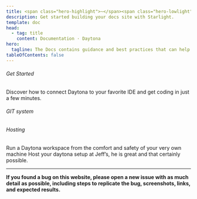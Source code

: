```yaml
---
title: <span class="hero-highlight">~</span><span class="hero-lowlight">cd</span> daytona-docs
description: Get started building your docs site with Starlight.
template: doc
head:
  - tag: title
    content: Documentation · Daytona
hero:
  tagline: The Docs contains guidance and best practices that can help you get the best out of Daytona. From setting up your first workspace to the most advanced team collab.
tableOfContents: false
---
```



###### Get Started

Discover how to connect Daytona to your favorite IDE and get coding in just a few minutes.

<CardFlex gridNumber={9} mobileGridNumber={3}>
	<ImageCard imageDark={VSlogo} link="#" imageAlt="Visual Studio logo" />
	<ImageCard  imageDark={PClogo} link="#" imageAlt="PyCharm logo" />
	<ImageCard  imageDark={vimlogo} link="#" imageAlt="Vim logo" />
	<ImageCard  imageDark={IJlogo} link="#" imageAlt="IntelliJ logo" />
    <ImageCard  imageDark={WSlogo} link="#" imageAlt="WebStorm logo" />
    <ImageCard  imageDark={GOlogo} link="#" imageAlt="GoLand logo" />
    <ImageCard  imageDark={CLlogo} link="#" imageAlt="CLion logo" />
    <ImageCard  imageDark={RDlogo} link="#" imageAlt="Rider logo" />
    <ImageCard  imageDark={RMlogo} link="#" imageAlt="RubyMine logo"/>
</CardFlex>


###### GIT system

<CardGrid gridNumber={3} mobileGridNumber={3}>
    <TitleCard imageDark={BitbucketLogo} title="Bitbucket" link="#" imageAlt="BitBucket logo"/>
    <TitleCard imageDark={GithubLogo} title="GitHub" link="#" imageAlt="'GitHub logo"/>
    <TitleCard imageDark={GitlabLogo} title="GitLab" link="#" imageAlt="GitLab logo"/>
</CardGrid>

###### Hosting

<CardGrid gridNumber={2} mobileGridNumber={1}>
    <Card imageDark={IPIllustration} imageLight="" title="Setup your Localhost" link="#" imageAlt="IP illustration">
        Run a Daytona workspace from the comfort and safety of your very own machine
    </Card>
    <Card imageDark={hostIllustration} imageLight="" title="Bare Metal" link="#" imageAlt="host server illustration">
        Host your daytona setup at Jeff’s, he is great and that certainly possible.
    </Card>
</CardGrid>

<hr />

<strong>If you found a bug on this website, please open a new issue with as much detail as possible, including steps to replicate the bug, screenshots, links, and expected results.</strong>
